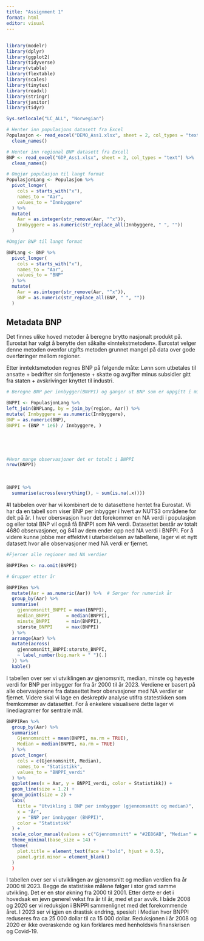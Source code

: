 ```yaml
---
title: "Assignment 1"
format: html
editor: visual
---
```


## 

```r
library(modelr)
library(dplyr)
library(ggplot2)
library(tidyverse)
library(vtable)
library(flextable)
library(scales)
library(tinytex)
library(readxl)
library(stringr)
library(janitor)
library(tidyr)
```

```r
Sys.setlocale("LC_ALL", "Norwegian")
```

```r

# Henter inn populasjons datasett fra Excel
Populasjon <- read_excel("DEMO_Ass1.xlsx", sheet = 2, col_types = "text") %>%
  clean_names()

# Henter inn regional BNP datasett fra Excell 
BNP <- read_excel("GDP_Ass1.xlsx", sheet = 2, col_types = "text") %>%
  clean_names()


```

```r

# Omgjør populasjon til langt format 
PopulasjonLang <- Populasjon %>%
  pivot_longer(
    cols = starts_with("x"),
    names_to = "Aar",
    values_to = "Innbyggere"
  ) %>%
  mutate(
    Aar = as.integer(str_remove(Aar, "^x")),
    Innbyggere = as.numeric(str_replace_all(Innbyggere, " ", ""))
  )


```

```r

#Omgjør BNP til langt format

BNPLang <- BNP %>%
  pivot_longer(
    cols = starts_with("x"),
    names_to = "Aar",
    values_to = "BNP"
  ) %>%
  mutate(
    Aar = as.integer(str_remove(Aar, "^x")),
    BNP = as.numeric(str_replace_all(BNP, " ", ""))
  )
```

## Metadata BNP

Det finnes ulike hoved metoder å beregne brytto nasjonalt produkt på.
Eurostat har valgt å benytte den såkalte «inntekstmetoden».
Eurostat velger denne metoden ovenfor utgifts metoden grunnet mangel på data over gode overføringer mellom regioner.

Etter inntektsmetoden regnes BNP på følgende måte: Lønn som utbetales til ansatte + bedrifter sin fortjeneste + skatte og avgifter minus subsidier gitt fra staten + avskrivinger knyttet til industri.

```r
# Beregne BNP per innbygger(BNPPI) og ganger ut BNP som er oppgitt i millioner 

BNPPI <- PopulasjonLang %>% 
left_join(BNPLang, by = join_by(region, Aar)) %>%
mutate( Innbyggere = as.numeric(Innbyggere), 
BNP = as.numeric(BNP), 
BNPPI = (BNP * 1e6) / Innbyggere, )

  
```

\

```r
#Hvor mange observasjoner det er totalt i BNPPI
nrow(BNPPI)

```

\

```r
BNPPI %>%
  summarise(across(everything(), ~ sum(is.na(.x))))
```

#I tabbelen over har vi kombinert de to datasettene hentet fra Eurostat.
Vi har da en tabell som viser BNP per inbygger i hvert av NUTS3 områdene for delt på år.
I hver obersvasjon hvor det forekommer en NA verdi i populasjon og eller total BNP vil også få BNPPI som NA verdi.
Datasettet består av totalt 4680 observasjoner, og 841 av dem ender opp ned NA verdi i BNPPI.
For å videre kunne jobbe mer effektivt i utarbeidelsen av tabellene, lager vi et nytt datasett hvor alle observasjoner med NA verdi er fjernet.

```r
#Fjerner alle regioner med NA verdier

BNPPIRen <- na.omit(BNPPI)

```

```r

# Grupper etter år

BNPPIRen %>%
  mutate(Aar = as.numeric(Aar)) %>%  # Sørger for numerisk år
  group_by(Aar) %>%  
  summarise(
    gjennomsnitt_BNPPI = mean(BNPPI),
    median_BNPPI      = median(BNPPI),
    minste_BNPPI      = min(BNPPI),
    største_BNPPI     = max(BNPPI)
  ) %>%
  arrange(Aar) %>%
  mutate(across(
    gjennomsnitt_BNPPI:største_BNPPI,
    ~ label_number(big.mark = " ")(.)
  )) %>%
  kable()


```

I tabellen over ser vi utviklingen av gjenomsnitt, median, minste og høyeste verdi for BNP per inbygger for fra år 2000 til år 2023.
Verdiene er basert på alle obervasjonene fra datasettet hvor obervasjoner med NA verdier er fjernet.
Videre skal vi lage en deskreptiv analyse utifra statestikken som fremkommer av datasettet.
For å enkelere visualisere dette lager vi linediagramer for sentrale mål.

```r
BNPPIRen %>%
  group_by(Aar) %>% 
  summarise(
    Gjennomsnitt = mean(BNPPI, na.rm = TRUE),
    Median = median(BNPPI, na.rm = TRUE)
  ) %>%
  pivot_longer(
    cols = c(Gjennomsnitt, Median),
    names_to = "Statistikk",
    values_to = "BNPPI_verdi"
  ) %>%
  ggplot(aes(x = Aar, y = BNPPI_verdi, color = Statistikk)) +
  geom_line(size = 1.2) +
  geom_point(size = 2) +
  labs(
    title = "Utvikling i BNP per innbygger (gjennomsnitt og median)",
    x = "År",
    y = "BNP per innbygger (BNPPI)",
    color = "Statistikk"
  ) +
  scale_color_manual(values = c("Gjennomsnitt" = "#2E86AB", "Median" = "#A93226")) +
  theme_minimal(base_size = 14) +
  theme(
    plot.title = element_text(face = "bold", hjust = 0.5),
    panel.grid.minor = element_blank()
  )
  )
```

I tabellen over ser vi utviklingen av gjenomsnitt og median verdien fra år 2000 til 2023.
Begge de statistiske målene følger i stor grad samme utvikling.
Det er en stor økning fra 2000 til 2001.
Etter dette er det i hovedsak en jevn generel vekst fra år til år, med et par avvik.
I både 2008 og 2020 ser vi reduksjon i BNPPI sammenlignet med det forekommende året.
I 2023 ser vi igjen en drastisk endring, spesielt i Median hvor BNPPI reduseres fra ca 25 000 dollar til ca 15 000 dollar.
Reduksjonen i år 2008 og 2020 er ikke overaskende og kan forklares med henholdsvis finanskrisen og Covid-19.
